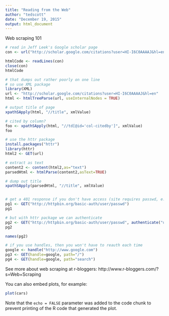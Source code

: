 ```yaml
---
title: "Reading from the Web"
author: "tedscott"
date: "December 19, 2015"
output: html_document
---
```


Web scraping 101
                           

```r
# read in Jeff Leek's Google scholar page
con <- url("http://scholar.google.com/citations?user=HI-I6C0AAAAJ&hl=en")

htmlCode <- readLines(con)
close(con)
htmlCode

# that dumps out rather poorly on one line
# so use XML package
library(XML)
url <- "http://scholar.google.com/citations?user=HI-I6C0AAAAJ&hl=en"
html <- htmlTreeParse(url, useInternalNodes = TRUE)

# output title of page
xpathSApply(html, "//title", xmlValue)

# cited by column?
foo <- xpathSApply(html, "//td[@id='col-citedby']", xmlValue)
foo

# use the httr package
install.packages("httr")
library(httr)
html2 <- GET(url)

# extract as text
content2 <- content(html2,as="text")
parsedHtml <- htmlParse(content2,asText=TRUE)

# dump out title
xpathSApply(parsedHtml, "//title", xmlValue)


# get a 401 response if you don't have access (site requires passwd, e.g.)
pg1 <- GET("http://httpbin.org/basic-auth/user/passwd")
pg1

# but with httr package we can authenticate
pg2 <- GET("http://httpbin.org/basic-auth/user/passwd", authenticate("user","passwd"))
pg2

names(pg2)

# if you use handles, then you won't have to reauth each time
google <- handle("http://www.google.com")
pg3 <- GET(handle=google, path="/")
pg4 <- GET(handle=google, path="search")

```

See more about web scraping at r-bloggers: http://www.r-bloggers.com/?s=Web+Scraping


You can also embed plots, for example:

```r
plot(cars)
```

Note that the `echo = FALSE` parameter was added to the code chunk to prevent printing of the R code that generated the plot.
